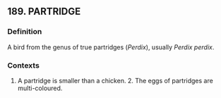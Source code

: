 ## 189. PARTRIDGE
### Definition
A bird from the genus of true partridges (<i>Perdix</i>), usually <i>Perdix perdix</i>. 

### Contexts
1. A partridge is smaller than a chicken. 2. The eggs of partridges are multi-coloured.


